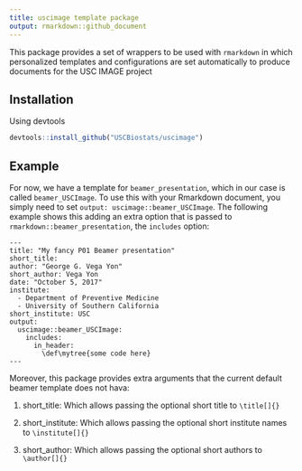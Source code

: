 ```yaml
---
title: uscimage template package
output: rmarkdown::github_document
---
```


This package provides a set of wrappers to be used with `rmarkdown` in which personalized templates and configurations are set automatically to produce documents for the USC IMAGE project

## Installation

Using devtools

```r
devtools::install_github("USCBiostats/uscimage")
```

## Example

For now, we have a template for `beamer_presentation`, which in our case is called `beamer_USCImage`. To use this with your Rmarkdown document, you simply need to set `output: uscimage::beamer_USCImage`. The following example shows this adding an extra option that is passed to `rmarkdown::beamer_presentation`,  the `includes` option:

```rmd
---
title: "My fancy P01 Beamer presentation"
short_title: 
author: "George G. Vega Yon"
short_author: Vega Yon
date: "October 5, 2017"
institute:
  - Department of Preventive Medicine
  - University of Southern California
short_institute: USC
output:
  uscimage::beamer_USCImage:
    includes:
      in_header:
        \def\mytree{some code here}
---
```

Moreover, this package provides extra arguments that the current default beamer template does not hava:

1.  short_title: Which allows passing the optional short title to `\title[]{}`

2.  short_institute: Which allows passing the optional short institute names to `\institute[]{}`

3.  short_author: Which allows passing the optional short authors to `\author[]{}`


